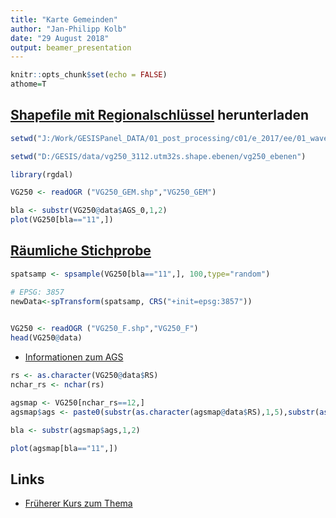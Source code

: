 ```yaml
---
title: "Karte Gemeinden"
author: "Jan-Philipp Kolb"
date: "29 August 2018"
output: beamer_presentation
---
```


```r
knitr::opts_chunk$set(echo = FALSE)
athome=T
```

## [Shapefile mit Regionalschlüssel](http://www.geodatenzentrum.de/geodaten/gdz_rahmen.gdz_div?gdz_spr=deu&gdz_akt_zeile=5&gdz_anz_zeile=1&gdz_unt_zeile=13&gdz_user_id=0) herunterladen

```r
setwd("J:/Work/GESISPanel_DATA/01_post_processing/c01/e_2017/ee/01_wave/data/com/geodata/vg250/vg250_kompakt")
```

```r
setwd("D:/GESIS/data/vg250_3112.utm32s.shape.ebenen/vg250_ebenen")
```


```r
library(rgdal)
```


```r
VG250 <- readOGR ("VG250_GEM.shp","VG250_GEM")
```

```r
bla <- substr(VG250@data$AGS_0,1,2)
plot(VG250[bla=="11",])
```


## [Räumliche Stichprobe](https://www.rdocumentation.org/packages/sp/versions/1.3-1/topics/spsample)

```r
spatsamp <- spsample(VG250[bla=="11",], 100,type="random")
```

```r
# EPSG: 3857
newData<-spTransform(spatsamp, CRS("+init=epsg:3857"))
                        
```





```r
VG250 <- readOGR ("VG250_F.shp","VG250_F")
head(VG250@data)
```

- [Informationen zum AGS](https://de.wikipedia.org/wiki/Amtlicher_Gemeindeschl%C3%BCssel)

```r
rs <- as.character(VG250@data$RS)
nchar_rs <- nchar(rs)

agsmap <- VG250[nchar_rs==12,]
agsmap$ags <- paste0(substr(as.character(agsmap@data$RS),1,5),substr(as.character(agsmap@data$RS),10,12))
```

```r
bla <- substr(agsmap$ags,1,2)

plot(agsmap[bla=="11",])
```

## Links

- [Früherer Kurs zum Thema](https://github.com/Japhilko/GeoData/blob/master/2017/slides/polygonSources.md)